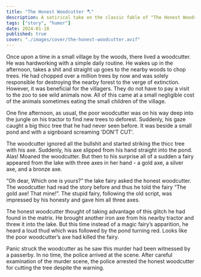 ```yaml
---
title: "The Honest Woodcutter 🪓"
description: A satirical take on the classic fable of "The Honest Woodcutter" leading to unexpected consequences
tags: ["story", "humor"]
date: 2024-01-18
published: true
cover: "./images/cover/the-honest-woodcutter.avif"
---
```


Once upon a time in a small village by the woods, there lived a woodcutter. He was hardworking with a simple daily routine. He wakes up in the afternoon, takes a shit and straight up goes to the nearby woods to chop trees. He had chopped over a million trees by now and was solely responsible for destroying the nearby forest to the verge of extinction. However, it was beneficial for the villagers. They do not have to pay a visit to the zoo to see wild animals now. All of this came at a small negligible cost of the animals sometimes eating the small children of the village.

One fine afternoon, as usual, the poor woodcutter was on his way deep into the jungle on his tractor to find new trees to deforest. Suddenly, his gaze caught a big thicc tree that he had never seen before. It was beside a small pond and with a signboard screaming ‘DON’T CUT’.

The woodcutter ignored all the bullshit and started striking the thicc tree with his axe. Suddenly, his axe slipped from his hand straight into the pond. Alas! Moaned the woodcutter. But then to his surprise all of a sudden a fairy appeared from the lake with three axes in her hand - a gold axe, a silver axe, and a bronze axe.

“Oh dear, Which one is yours?” the lake fairy asked the honest woodcutter. The woodcutter had read the story before and thus he told the fairy “The gold axe! That mine!”. The stupid fairy, following the old script, was impressed by his honesty and gave him all three axes.

The honest woodcutter thought of taking advantage of this glitch he had found in the matrix. He brought another iron axe from his nearby tractor and threw it into the lake. But this time instead of a magic fairy’s apparition, he heard a loud thud which was followed by the pond turning red. Looks like the poor woodcutter’s axe had killed the fairy.

Panic struck the woodcutter as he saw this murder had been witnessed by a passerby. In no time, the police arrived at the scene. After careful examination of the murder scene, the police arrested the honest woodcutter for cutting the tree despite the warning.
